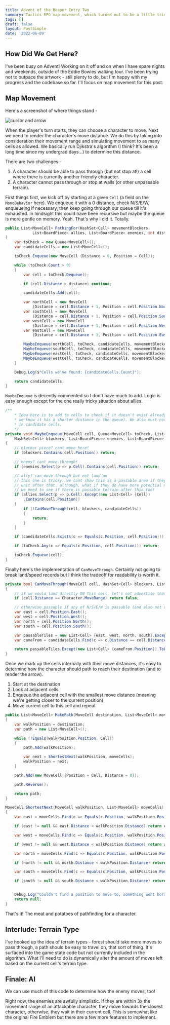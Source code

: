 ```yaml
---
title: Advent of the Reaper Entry Two
summary: Tactics RPG map movement, which turned out to be a little trickier than expected
tags: []
draft: false
layout: PostSimple
date: '2022-06-09'
---
```

## How Did We Get Here?

I've been busy on Advent! Working on it off and on when I have spare nights and weekends, outside of the Eddie Bowles walking tour. I've been trying not to outpace the artwork - still plenty to do, but I'm happy with my progress and the codebase so far. I'll focus on map movement for this post.

## Map Movement

Here's a screenshot of where things stand -

![cursor and arrow](/static/images/advent/cursor-and-arrow.png)

When the player's turn starts, they can choose a character to move. Next we need to render the character's move distance. We do this by taking into consideration their movement range and simulating movement to as many cells as allowed. We basically run Djikstra's algorithm (I think? It's been a long time since my undergrad days...) to determine this distance.

There are two challenges -

1. A character should be able to pass through (but not stop at!) a cell where there is currently another friendly character.
2. A character cannot pass through or stop at walls (or other unpassable terrain).

First things first, we kick off by starting at a given `Cell` (a field on the `MonoBehavior` here).  We enqueue it with a 0 distance, check N/S/E/W, enqueueing if necessary, then keep going through our queue till it's exhausted. In hindsight this could have been recursive but maybe the queue is more gentle on memory. Yeah. That's why I did it. Totally.

```csharp
public List<MoveCell> PathingFor(HashSet<Cell> movementBlockers,
            List<BoardPiece> allies, List<BoardPiece> enemies, int distance)
{
    var toCheck = new Queue<MoveCell>();
    var candidateCells = new List<MoveCell>();

    toCheck.Enqueue(new MoveCell {Distance = 0, Position = Cell});

    while (toCheck.Count > 0)
    {
        var cell = toCheck.Dequeue();

        if (cell.Distance > distance) continue;

        candidateCells.Add(cell);

        var northCell = new MoveCell
            {Distance = cell.Distance + 1, Position = cell.Position.North()};
        var southCell = new MoveCell
            {Distance = cell.Distance + 1, Position = cell.Position.South()};
        var westCell = new MoveCell
            {Distance = cell.Distance + 1, Position = cell.Position.West()};
        var eastCell = new MoveCell
            {Distance = cell.Distance + 1, Position = cell.Position.East()};

        MaybeEnqueue(northCell, toCheck, candidateCells, movementBlockers, enemies, allies);
        MaybeEnqueue(southCell, toCheck, candidateCells, movementBlockers, enemies, allies);
        MaybeEnqueue(eastCell, toCheck, candidateCells, movementBlockers, enemies, allies);
        MaybeEnqueue(westCell, toCheck, candidateCells, movementBlockers, enemies, allies);
    }

    Debug.Log($"Cells we've found: {candidateCells.Count}");

    return candidateCells;
}
```

`MaybeEnqueue` is decently commented so I don't have much to add. Logic is easy enough except for the one really tricky situation about allies.

```csharp
/**
    * Idea here is to add to cells to check if it doesn't exist already (if it does exist already
    * we know it has a shorter distance in the queue). We also must not enqueue if it was already
    * in candidate cells.
    */
private void MaybeEnqueue(MoveCell cell, Queue<MoveCell> toCheck, List<MoveCell> candidateCells,
    HashSet<Cell> blockers, List<BoardPiece> enemies, List<BoardPiece> allies)
{
    // blocker piece? cant move here!
    if (blockers.Contains(cell.Position)) return;

    // enemy? cant move through!
    if (enemies.Select(p => p.Cell).Contains(cell.Position)) return;

    // ally? can move through but not land on
    // this one is tricky. we cant show this as a passable area if they can only go one more
    // unit after that. although, what if they do have more potential moves, but none pan out?
    // we need to see if there is passable terrain after this too!
    if (allies.Select(p => p.Cell).Except(new List<Cell> {Cell})
        .Contains(cell.Position))
    {
        if (!CanMoveThrough(cell, blockers, candidateCells))
        {
            return;
        }
    }

    if (candidateCells.Exists(c => Equals(c.Position, cell.Position))) return;

    if (toCheck.Any(c => Equals(c.Position, cell.Position))) return;

    toCheck.Enqueue(cell);
}
```

Finally here's the implementation of `CanMoveThrough`. Certainly not going to break land/speed records but I think the tradeoff for readability is worth it.

```csharp
private bool CanMoveThrough(MoveCell cell, HashSet<Cell> blockers, List<MoveCell> candidateCells)
{
    // if we would land directly ON this cell, let's not advertise that its passable
    if (cell.Distance == Character.MoveRange) return false;

    // otherwise passable if any of N/S/E/W is passable (and also not doubling back on that path)
    var east = cell.Position.East();
    var west = cell.Position.West();
    var north = cell.Position.North();
    var south = cell.Position.South();

    var passableTiles = new List<Cell> {east, west, north, south}.Except(blockers).ToList();
    var cameFrom = candidateCells.Find(c => c.Distance == cell.Distance - 1);

    return passableTiles.Except(new List<Cell> {cameFrom.Position}).ToList().Count > 0;
}
```

Once we mark up the cells internally with their move distances, it's easy to determine how the character should path to reach their destination (and to render the arrow).

1. Start at the destination
2. Look at adjacent cells
3. Enqueue the adjacent cell with the smallest move distance (meaning we're getting closer to the current position)
4. Move current cell to this cell and repeat

```csharp
public List<MoveCell> MakePath(MoveCell destination, List<MoveCell> moveCells)
{
    var walkPosition = destination;
    var path = new List<MoveCell>();

    while (!Equals(walkPosition.Position, Cell))
    {
        path.Add(walkPosition);

        var next = ShortestNext(walkPosition, moveCells);
        walkPosition = next;
    }

    path.Add(new MoveCell {Position = Cell, Distance = 0});

    path.Reverse();

    return path;
}

MoveCell ShortestNext(MoveCell walkPosition, List<MoveCell> moveCells)
{
    var east = moveCells.Find(c => Equals(c.Position, walkPosition.Position.East()));

    if (east != null && east.Distance < walkPosition.Distance) return east;

    var west = moveCells.Find(c => Equals(c.Position, walkPosition.Position.West()));

    if (west != null && west.Distance < walkPosition.Distance) return west;

    var north = moveCells.Find(c => Equals(c.Position, walkPosition.Position.North()));

    if (north != null && north.Distance < walkPosition.Distance) return north;

    var south = moveCells.Find(c => Equals(c.Position, walkPosition.Position.South()));

    if (south != null && south.Distance < walkPosition.Distance) return south;


    Debug.Log("Couldn't find a position to move to, something went horribly wrong");
    return null;
}
```

That's it! The meat and potatoes of pathfinding for a character.

## Interlude: Terrain Type

I've hooked up the idea of terrain types - forest should take more moves to pass through, a path should be easy to travel on, that sort of thing. It's surfaced into the game state code but not currently included in the algorithm. What I'll need to do is dynamically alter the amount of moves left based on the current cell's terrain type.

## Finale: AI

We can use much of this code to determine how the enemy moves, too!

Right now, the enemies are awfully simplistic. If they are within 3x the movement range of an attackable character, they move towards the closest character, otherwise, they wait in their current cell. This is somewhat like the original Fire Emblem but there are a few more features to implement.

